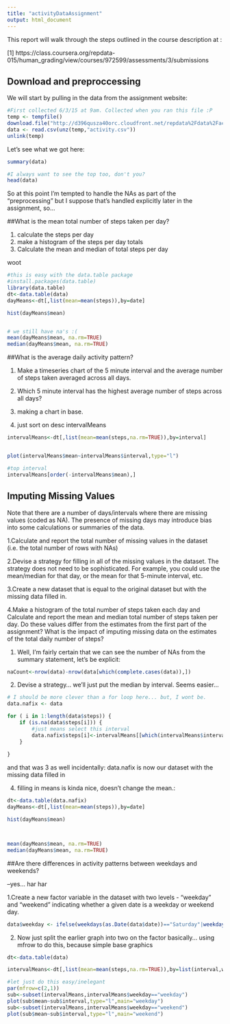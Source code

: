 ```yaml
---
title: "activityDataAssignment"
output: html_document
---
```


This report will walk through the steps outlined in the course description at :

[1] https://class.coursera.org/repdata-015/human_grading/view/courses/972599/assessments/3/submissions

## Download and preproccessing

We will start by pulling in the data from the assignment website:

```r
#First collected 6/3/15 at 9am. Collected when you ran this file :P
temp <- tempfile()
download.file("http://d396qusza40orc.cloudfront.net/repdata%2Fdata%2Factivity.zip",temp)
data <- read.csv(unz(temp,"activity.csv"))
unlink(temp)
```

Let's see what we got here:

```r
summary(data)

#I always want to see the top too, don't you?
head(data)
```

So at this point I'm tempted to handle the NAs as part of the "preprocessing" but I suppose that's handled explicitly later in the assignment, so...

##What is the mean total number of steps taken per day?

1. calculate the steps per day
2. make a histogram of the steps per day totals
3. Calculate the mean and median of total steps per day

woot

```r
#this is easy with the data.table package
#install.packages(data.table)
library(data.table)
dt<-data.table(data)
dayMeans<-dt[,list(mean=mean(steps)),by=date]

hist(dayMeans$mean)


# we still have na's :(
mean(dayMeans$mean, na.rm=TRUE)
median(dayMeans$mean, na.rm=TRUE)
```

##What is the average daily activity pattern?

1. Make a timeseries chart of the 5 minute interval and the average number of steps taken averaged across all days.
2. Which 5 minute interval has the highest average number of steps across all days?

1. making a chart in base.

2. just sort on desc intervalMeans

```r
intervalMeans<-dt[,list(mean=mean(steps,na.rm=TRUE)),by=interval]


plot(intervalMeans$mean~intervalMeans$interval,type="l")

#top interval
intervalMeans[order(-intervalMeans$mean),]
```

## Imputing Missing Values

Note that there are a number of days/intervals where there are missing values (coded as NA). The presence of missing days may introduce bias into some calculations or summaries of the data.

1.Calculate and report the total number of missing values in the dataset (i.e. the total number of rows with NAs)

2.Devise a strategy for filling in all of the missing values in the dataset. The strategy does not need to be sophisticated. For example, you could use the mean/median for that day, or the mean for that 5-minute interval, etc.

3.Create a new dataset that is equal to the original dataset but with the missing data filled in.

4.Make a histogram of the total number of steps taken each day and Calculate and report the mean and median total number of steps taken per day. Do these values differ from the estimates from the first part of the assignment? What is the impact of imputing missing data on the estimates of the total daily number of steps?

1. Well, I'm fairly certain that we can see the number of NAs from the summary statement, let's be explicit:

```r
naCount<-nrow(data)-nrow(data[which(complete.cases(data)),])
```

2. Devise a strategy... we'll just put the median by interval. Seems easier...

```r
# I should be more clever than a for loop here... but, I wont be.
data.nafix <- data

for ( i in 1:length(data$steps)) {
    if (is.na(data$steps[i])) {
        #just means select this interval
        data.nafix$steps[i]<-intervalMeans[[which(intervalMeans$interval==data.nafix$interval[i]),2]]
    }
        
}


```

and that was 3 as well incidentally:
data.nafix is now our dataset with the missing data filled in

4.
filling in means is kinda nice, doesn't change the mean.:


```r
dt<-data.table(data.nafix)
dayMeans<-dt[,list(mean=mean(steps)),by=date]

hist(dayMeans$mean)



mean(dayMeans$mean, na.rm=TRUE)
median(dayMeans$mean, na.rm=TRUE)
```


##Are there differences in activity patterns between weekdays and weekends?

--yes... har har

1.Create a new factor variable in the dataset with two levels - "weekday" and "weekend" indicating whether a given date is a weekday or weekend day.

```r
data$weekday <- ifelse(weekdays(as.Date(data$date))=="Saturday"|weekdays(as.Date(data$date))=="Sunday","weekend","weekday")
```

2. Now just split the earlier graph into two on the factor basically... using mfrow to do this, because simple base graphics


```r
dt<-data.table(data)

intervalMeans<-dt[,list(mean=mean(steps,na.rm=TRUE)),by=list(interval,weekday)]

#let just do this easy/inelegant
par(mfrow=c(2,1))
sub<-subset(intervalMeans,intervalMeans$weekday=="weekday")
plot(sub$mean~sub$interval,type="l",main="weekday")
sub<-subset(intervalMeans,intervalMeans$weekday=="weekend")
plot(sub$mean~sub$interval,type="l",main="weekend")

```